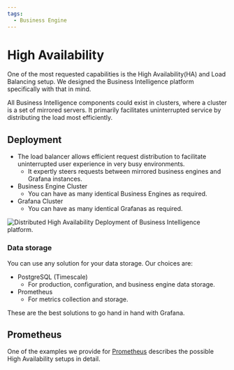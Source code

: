 ```yaml
---
tags:
  - Business Engine
---
```



# High Availability

One of the most requested capabilities is the High Availability(HA) and Load Balancing setup. We designed the Business Intelligence platform specifically with that in mind.

All Business Intelligence components could exist in clusters, where a cluster is a set of mirrored servers. It primarily facilitates uninterrupted service by distributing the load most efficiently.

## Deployment

- The load balancer allows efficient request distribution to facilitate uninterrupted user experience in very busy environments.
  - It expertly steers requests between mirrored business engines and Grafana instances.
- Business Engine Cluster
  - You can have as many identical Business Engines as required.
- Grafana Cluster
  - You can have as many identical Grafanas as required.

<Image
  title="Distributed High Availability Deployment of Business Intelligence platform."
  src="/img/big/high-availability/overview.png"
/>

### Data storage

You can use any solution for your data storage. Our choices are:

- PostgreSQL (Timescale)
  - For production, configuration, and business engine data storage.
- Prometheus
  - For metrics collection and storage.

These are the best solutions to go hand in hand with Grafana.

## Prometheus

One of the examples we provide for [Prometheus](/big/alerting/datasources/prometheus/) describes the possible High Availability setups in detail.

